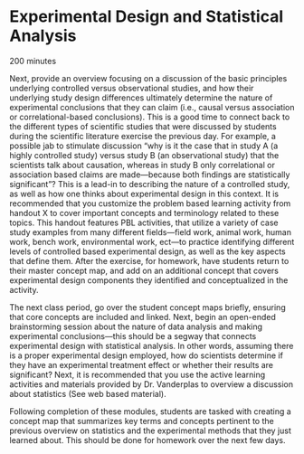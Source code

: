 # Experimental Design and Statistical Analysis

::: time
200 minutes
:::

Next, provide an overview focusing on a discussion of the basic principles underlying controlled versus observational studies, and how their underlying study design differences ultimately determine the nature of experimental conclusions that they can claim (i.e., causal versus association or correlational-based conclusions).  This is a good time to connect back to the different types of scientific studies that were discussed by students during the scientific literature exercise the previous day.  For example, a possible jab to stimulate discussion “why is it the case that in study A (a highly controlled study) versus study B (an observational study) that the scientists talk about causation, whereas in study B only correlational or association based claims are made—because both findings are statistically significant”? This is a lead-in to describing the nature of a controlled study, as well as how one thinks about experimental design in this context. It is recommended that you customize the problem based learning activity from handout X to cover important concepts and terminology related to these topics. This handout features PBL activities, that utilize a variety of case study examples from many different fields—field work, animal work, human work, bench work, environmental work, ect—to practice identifying different levels of controlled based experimental design, as well as the key aspects that define them.  After the exercise, for homework, have students return to their master concept map, and add on an additional concept that covers experimental design components they identified and conceptualized in the activity.  

The next class period, go over the student concept maps briefly, ensuring that core concepts are included and linked.  Next, begin an open-ended brainstorming session about the nature of data analysis and making experimental conclusions—this should be a segway that connects experimental design with statistical analysis.  In other words, assuming there is a proper experimental design employed, how do scientists determine if they have an experimental treatment effect or whether their results are significant? Next, it is recommended that you use the active learning activities and materials provided by Dr. Vanderplas to overview a discussion about statistics (See web based material).  

Following completion of these modules, students are tasked with creating a concept map that summarizes key terms and concepts pertinent to the previous overview on statistics and the experimental methods that they just learned about.  This should be done for homework over the next few days.

